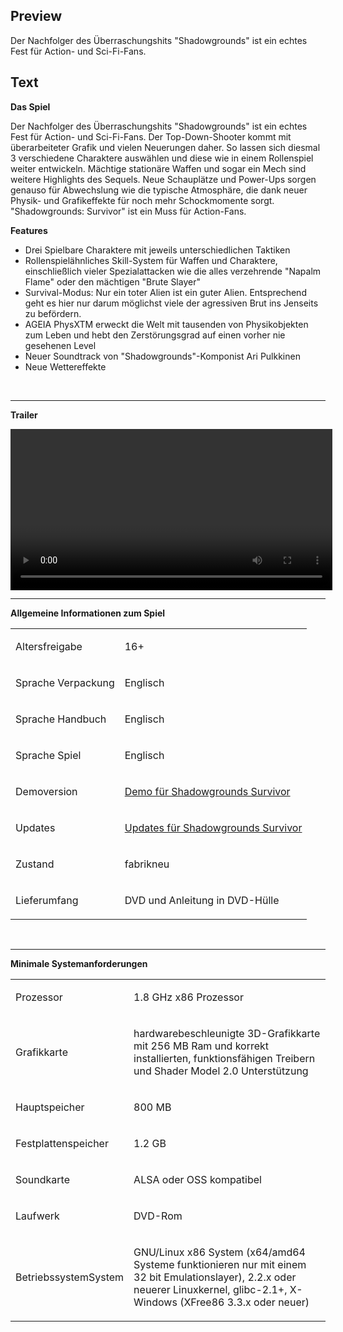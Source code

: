 ==Preview==
<p>Der Nachfolger des &Uuml;berraschungshits "Shadowgrounds" ist ein echtes Fest f&uuml;r Action- und Sci-Fi-Fans.</p>

==Text==
<p><strong>Das Spiel</strong></p>
<p>Der Nachfolger des &Uuml;berraschungshits "Shadowgrounds" ist ein echtes Fest f&uuml;r Action- und Sci-Fi-Fans. Der Top-Down-Shooter kommt mit &uuml;berarbeiteter Grafik und vielen Neuerungen daher. So lassen sich diesmal 3 verschiedene Charaktere ausw&auml;hlen und diese wie in einem Rollenspiel weiter entwickeln. M&auml;chtige station&auml;re Waffen und sogar ein Mech sind weitere Highlights des Sequels. Neue Schaupl&auml;tze und Power-Ups sorgen genauso f&uuml;r Abwechslung wie die typische Atmosph&auml;re, die dank neuer Physik- und Grafikeffekte f&uuml;r noch mehr Schockmomente sorgt. "Shadowgrounds: Survivor" ist ein Muss f&uuml;r Action-Fans.</p>
<p><strong>Features</strong></p>
<ul>
<li>Drei Spielbare Charaktere mit jeweils unterschiedlichen Taktiken</li>
<li>Rollenspiel&auml;hnliches Skill-System f&uuml;r Waffen und Charaktere, einschlie&szlig;lich vieler Spezialattacken wie die alles verzehrende "Napalm Flame" oder den m&auml;chtigen "Brute Slayer"</li>
<li>Survival-Modus: Nur ein toter Alien ist ein guter Alien. Entsprechend geht es hier nur darum m&ouml;glichst viele der agressiven Brut ins Jenseits zu bef&ouml;rdern.</li>
<li>AGEIA PhysXTM erweckt die Welt mit tausenden von Physikobjekten zum Leben und hebt den Zerst&ouml;rungsgrad auf einen vorher nie gesehenen Level</li>
<li>Neuer Soundtrack von "Shadowgrounds"-Komponist Ari Pulkkinen</li>
<li>Neue Wettereffekte</li>
</ul>
<p>&nbsp;</p>
<hr />
<p><strong>Trailer</strong></p>
<p><video width="515" controls="true"> <source src="http://videos.fun4tux.ch/survivor-trailer-en.ogg"></source> Ihr Browser unterst&uuml;tzt das video-Tag nicht! Dies ist eine gute Gelegenheit, einen brauchbaren <a href="http://www.mozilla-europe.org/de/firefox/">Browser zu besorgen</a>!</video></p>
<hr />
<p><strong>Allgemeine Informationen zum Spiel</strong></p>
<table border="0">
<tbody>
<tr>
<td>Altersfreigabe<br /></td>
<td>16+</td>
</tr>
<tr>
<td>Sprache Verpackung</td>
<td>Englisch</td>
</tr>
<tr>
<td>Sprache Handbuch</td>
<td>Englisch<br /></td>
</tr>
<tr>
<td>Sprache Spiel</td>
<td>Englisch</td>
</tr>
<tr>
<td>Demoversion</td>
<td><a href="http://demofiles.linuxgamepublishing.com/survivor/">Demo f&uuml;r Shadowgrounds Survivor</a><br /></td>
</tr>
<tr>
<td>Updates</td>
<td><a href="http://updatefiles.linuxgamepublishing.com/survivor/" target="_blank">Updates f&uuml;r Shadowgrounds Survivor</a><a href="http://demofiles.linuxgamepublishing.com/survivor/"></a></td>
</tr>
<tr>
<td>Zustand</td>
<td>fabrikneu</td>
</tr>
<tr>
<td>Lieferumfang</td>
<td>DVD und Anleitung in DVD-H&uuml;lle</td>
</tr>
</tbody>
</table>
<p>&nbsp;</p>
<hr />
<p><strong><strong>Minimale Systemanforderungen</strong></strong><strong><br /></strong></p>
<table border="0">
<tbody>
<tr>
<td>Prozessor<br /></td>
<td>1.8 GHz x86 Prozessor</td>
</tr>
<tr>
<td>Grafikkarte<br /></td>
<td>hardwarebeschleunigte 3D-Grafikkarte mit 256 MB Ram und korrekt installierten, funktionsf&auml;higen Treibern und Shader Model 2.0 Unterst&uuml;tzung</td>
</tr>
<tr>
<td>Hauptspeicher</td>
<td>800 MB</td>
</tr>
<tr>
<td>Festplattenspeicher<br /></td>
<td>1.2 GB</td>
</tr>
<tr>
<td>Soundkarte</td>
<td>ALSA oder OSS kompatibel</td>
</tr>
<tr>
<td>Laufwerk</td>
<td>DVD-Rom</td>
</tr>
<tr>
<td>BetriebssystemSystem<br /></td>
<td>
<p>GNU/Linux x86 System (x64/amd64 Systeme funktionieren nur mit einem 32 bit Emulationslayer), 2.2.x oder neuerer Linuxkernel, glibc-2.1+, X-Windows (XFree86 3.3.x oder neuer)</p>
</td>
</tr>
</tbody>
</table>
